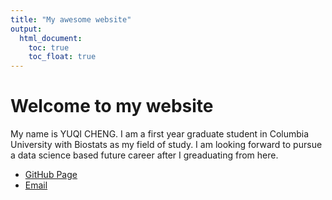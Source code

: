 ```yaml
---
title: "My awesome website"
output: 
  html_document:
    toc: true
    toc_float: true
---
```


# Welcome to my website
My name is YUQI CHENG. I am a first year graduate student in Columbia University with Biostats as my field of study. I am looking forward to pursue a data science based future career after I greaduating from here.

- [GitHub Page](https://github.com/yc4382)
- [Email](yc4382@cumc.columbia.edu)

